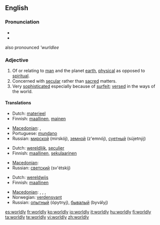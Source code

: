 ==English==

===Pronunciation===
* {{IPA|/ˈwɜː(r)ldli/}}
* {{audio|En-us-worldly.ogg|Audio (US)}}
also pronounced '''wurldlee''

===Adjective===
{{en-adj|worldl|ier}}

# Of or relating to [[man]] and the planet [[earth]], [[physical]] as opposed to [[spiritual]].
# Concerned with [[secular]] rather than [[sacred]] matters.
# Very [[sophisticated]] especially because of [[surfeit]]; [[versed]] in the ways of the world.

====Translations====
{{trans-top|opposed to spiritual}}
* Dutch: [[materieel]]
* Finnish: [[maallinen]], [[mainen]]
{{trans-mid}}
* [[Macedonian]]: {{t|mk|световен|m|tr=svétoven|sc=Cyrl}},  {{t|mk|овоземски|m|tr=ovozémski|sc=Cyrl}}
* Portuguese: [[mundano]]
* Russian: [[мирской]] (mirskój), [[земной]] (z'emnój), [[суетный]] (sújetnýj)
{{trans-bottom}}

{{trans-top|concerned with secular matters}}
* Dutch: [[wereldlijk]], [[seculier]]
* Finnish: [[maallinen]], [[sekulaarinen]]
{{trans-mid}}
* [[Macedonian]]: {{t|mk|световен|m|tr=svétoven|sc=Cyrl}}
* Russian: [[светский]] (sv'étskij)
{{trans-bottom}}

{{trans-top|versed in the ways of the world}}
* Dutch: [[wereldwijs]]
* Finnish: [[maallinen]]
{{trans-mid}}
* [[Macedonian]]: {{t|mk|светски|m|tr=svétski|sc=Cyrl}},  {{t|mk|искусен|m|tr=ískusen|sc=Cyrl}},  {{t|mk|ербап|tr=érbap|sc=Cyrl}},  {{t|mk|способен|m|tr=spósoben|sc=Cyrl}}
* Norwegian: [[verdensvant]]
* Russian: [[опытный]] (ópytnyj), [[бывалый]] (byvályj)
{{trans-bottom}}

[[es:worldly]]
[[fr:worldly]]
[[ko:worldly]]
[[io:worldly]]
[[it:worldly]]
[[hu:worldly]]
[[fi:worldly]]
[[ta:worldly]]
[[te:worldly]]
[[vi:worldly]]
[[zh:worldly]]